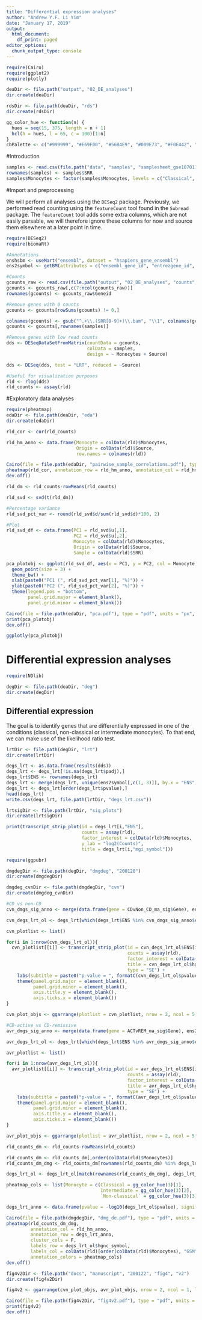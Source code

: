 ```yaml
---
title: "Differential expression analyses"
author: "Andrew Y.F. Li Yim"
date: "January 17, 2019"
output:
  html_document:
    df_print: paged
editor_options:
  chunk_output_type: console
---
```


```r
require(Cairo)
require(ggplot2)
require(plotly)

deaDir <- file.path("output", "02_DE_analyses")
dir.create(deaDir)

rdsDir <- file.path(deaDir, "rds")
dir.create(rdsDir)

gg_color_hue <- function(n) {
  hues = seq(15, 375, length = n + 1)
  hcl(h = hues, l = 65, c = 100)[1:n]
}
cbPalette <- c("#999999", "#E69F00", "#56B4E9", "#009E73", "#F0E442", "#0072B2", "#D55E00", "#CC79A7")
```

#Introduction

```r
samples <- read.csv(file.path("data", "samples", "samplesheet_gse107011_PRJ0000002_CDMON_v1.csv"), stringsAsFactors = F)
rownames(samples) <- samples$SRR
samples$Monocytes <- factor(samples$Monocytes, levels = c("Classical", "Intermediate", "Non-classical"))
```

#Import and preprocessing

We will perform all analyses using the `DESeq2` package. Previously, we performed read counting using the `featureCount` tool found in the `Subread` package. The `featureCount` tool adds some extra columns, which are not easily parsable, we will therefore ignore these columns for now and source them elsewhere at a later point in time.

```r
require(DESeq2)
require(biomaRt)

#Annotations
enshsbm <- useMart("ensembl", dataset = "hsapiens_gene_ensembl")
ens2symbol <- getBM(attributes = c("ensembl_gene_id", "entrezgene_id", "hgnc_symbol"), mart = enshsbm)

#Counts
gcounts_raw <- read.csv(file.path("output", "02_DE_analyses", "counts", "counts.txt"), sep = "\t", skip = 1)
gcounts <- gcounts_raw[,c(7:ncol(gcounts_raw))]
rownames(gcounts) <- gcounts_raw$Geneid

#Remove genes with 0 counts
gcounts <- gcounts[rowSums(gcounts) != 0,]

colnames(gcounts) <- gsub("^.+\\.(SRR[0-9]+)\\.bam", "\\1", colnames(gcounts))
gcounts <- gcounts[,rownames(samples)]

#Remove genes with low read counts
dds <- DESeqDataSetFromMatrix(countData = gcounts,
                              colData = samples,
                              design = ~ Monocytes + Source)

dds <- DESeq(dds, test = "LRT", reduced = ~Source)

#Useful for visualization purposes
rld <- rlog(dds)
rld_counts <- assay(rld)
```

#Exploratory data analyses

```r
require(pheatmap)
edaDir <- file.path(deaDir, "eda")
dir.create(edaDir)

rld_cor <- cor(rld_counts)

rld_hm_anno <- data.frame(Monocyte = colData(rld)$Monocytes,
                          Origin = colData(rld)$Source, 
                          row.names = colnames(rld))

Cairo(file = file.path(edaDir, "pairwise_sample_correlations.pdf"), type = "pdf", units = "px", width = 1200, height = 1000, dpi = 90, bg = "white")
pheatmap(rld_cor, annotation_row = rld_hm_anno, annotation_col = rld_hm_anno)
dev.off()
```

```r
rld_dm <- rld_counts-rowMeans(rld_counts)

rld_svd <- svd(t(rld_dm))

#Percentage variance
rld_svd_pct_var <- round(rld_svd$d/sum(rld_svd$d)*100, 2)

#Plot
rld_svd_df <- data.frame(PC1 = rld_svd$u[,1],
                         PC2 = rld_svd$u[,2],
                         Monocyte = colData(rld)$Monocytes,
                         Origin = colData(rld)$Source,
                         Sample = colData(rld)$SRR)

pca_plotobj <- ggplot(rld_svd_df, aes(x = PC1, y = PC2, col = Monocyte, shape = Origin, label = Sample)) +
  geom_point(size = 3) +
  theme_bw() +
  xlab(paste0("PC1 (", rld_svd_pct_var[1], "%)")) +
  ylab(paste0("PC2 (", rld_svd_pct_var[2], "%)")) +
  theme(legend.pos = "bottom",
        panel.grid.major = element_blank(),
        panel.grid.minor = element_blank())

Cairo(file = file.path(edaDir, "pca.pdf"), type = "pdf", units = "px", width = 1000, height = 1000, dpi = 90, bg = "white")
print(pca_plotobj)
dev.off()

ggplotly(pca_plotobj)
```

# Differential expression analyses

```r
require(NDlib)

degDir <- file.path(deaDir, "deg")
dir.create(degDir)
```

## Differential expression

The goal is to identify genes that are differentially expressed in one of the conditions (classical, non-classical or intermediate monocytes). To that end, we can make use of the likelihood ratio test.

```r
lrtDir <- file.path(degDir, "lrt")
dir.create(lrtDir)

degs_lrt <- as.data.frame(results(dds))
degs_lrt <- degs_lrt[!is.na(degs_lrt$padj),]
degs_lrt$ENS <- rownames(degs_lrt)
degs_lrt <- merge(degs_lrt, unique(ens2symbol[,c(1, 3)]), by.x = "ENS", by.y = "ensembl_gene_id", all.x = T, all.y = F)
degs_lrt <- degs_lrt[order(degs_lrt$pvalue),]
head(degs_lrt)
write.csv(degs_lrt, file.path(lrtDir, "degs_lrt.csv"))

lrtsigDir <- file.path(lrtDir, "sig_plots")
dir.create(lrtsigDir)

print(transcript_strip_plot(id = degs_lrt[i,"ENS"],
                            counts = assay(rld),
                            factor_interest = colData(rld)$Monocytes,
                            y_lab = "log2(Counts)",
                            title = degs_lrt[i,"mgi_symbol"]))
```

```r
require(ggpubr)

dmgdegDir <- file.path(degDir, "dmgdeg", "200120")
dir.create(dmgdegDir)

dmgdeg_cvnDir <- file.path(dmgdegDir, "cvn")
dir.create(dmgdeg_cvnDir)

#CD vs non-CD
cvn_dmgs_sig_anno <- merge(data.frame(gene = CDvNon_CD_ma_sig$Gene), ens2symbol, by.x = "gene", by.y = "hgnc_symbol")

cvn_degs_lrt_ol <- degs_lrt[which(degs_lrt$ENS %in% cvn_dmgs_sig_anno$ensembl_gene_id),]

cvn_plotlist <- list()

for(i in 1:nrow(cvn_degs_lrt_ol)){
  cvn_plotlist[[i]] <- transcript_strip_plot(id = cvn_degs_lrt_ol$ENS[i],
                                             counts = assay(rld),
                                             factor_interest = colData(rld)$Monocytes,
                                             title = cvn_degs_lrt_ol$hgnc_symbol[i], 
                                             type = "SE") +
    labs(subtitle = paste0("p-value = ", formatC(cvn_degs_lrt_ol$pvalue[i], format = "e", digits = 2))) +
    theme(panel.grid.major = element_blank(),
          panel.grid.minor = element_blank(),
          axis.title.y = element_blank(),
          axis.ticks.x = element_blank())
}

cvn_plot_objs <- ggarrange(plotlist = cvn_plotlist, nrow = 2, ncol = 5, align = "hv", common.legend = T, legend = "none")

#CD-active vs CD-remissive
avr_dmgs_sig_anno <- merge(data.frame(gene = ACTvREM_ma_sig$Gene), ens2symbol, by.x = "gene", by.y = "hgnc_symbol")

avr_degs_lrt_ol <- degs_lrt[which(degs_lrt$ENS %in% avr_dmgs_sig_anno$ensembl_gene_id),]

avr_plotlist <- list()

for(i in 1:nrow(avr_degs_lrt_ol)){
  avr_plotlist[[i]] <- transcript_strip_plot(id = avr_degs_lrt_ol$ENS[i],
                                             counts = assay(rld),
                                             factor_interest = colData(rld)$Monocytes,
                                             title = avr_degs_lrt_ol$hgnc_symbol[i], 
                                             type = "SE") +
    labs(subtitle = paste0("p-value = ", formatC(avr_degs_lrt_ol$pvalue[i], format = "e", digits = 2))) +
    theme(panel.grid.major = element_blank(),
          panel.grid.minor = element_blank(),
          axis.title.y = element_blank(),
          axis.ticks.x = element_blank())
}

avr_plot_objs <- ggarrange(plotlist = avr_plotlist, nrow = 2, ncol = 5, align = "hv", common.legend = T, legend = "none")
```

```r
rld_counts_dm <- rld_counts-rowMeans(rld_counts)

rld_counts_dm <- rld_counts_dm[,order(colData(rld)$Monocytes)]
rld_counts_dm_dmg <- rld_counts_dm[rownames(rld_counts_dm) %in% degs_lrt_ol$ENS,]

degs_lrt_ol <- degs_lrt_ol[match(rownames(rld_counts_dm_dmg), degs_lrt_ol$ENS),]

pheatmap_cols <- list(Monocyte = c(Classical = gg_color_hue(3)[1],
                                   Intermediate = gg_color_hue(3)[2],
                                   `Non-classical` = gg_color_hue(3)[3]))

degs_lrt_anno <- data.frame(pvalue = -log10(degs_lrt_ol$pvalue), significant = (degs_lrt_ol$pvalue<0.05)*1, row.names = degs_lrt_ol$ENS)

Cairo(file = file.path(dmgdegDir, "dmg_de.pdf"), type = "pdf", units = "px", width = 800, height = 600, dpi = 90, bg = "white")
pheatmap(rld_counts_dm_dmg, 
         annotation_col = rld_hm_anno, 
         annotation_row = degs_lrt_anno,
         cluster_cols = F, 
         labels_row = degs_lrt_ol$hgnc_symbol, 
         labels_col = colData(rld)[order(colData(rld)$Monocytes), "GSM"],
         annotation_colors = pheatmap_cols)
dev.off()

```


```r
fig4v2Dir <- file.path("docs", "manuscript", "200122", "fig4", "v2")
dir.create(fig4v2Dir)

fig4v2 <- ggarrange(cvn_plot_objs, avr_plot_objs, nrow = 2, ncol = 1, labels = c("a)", "b)"))

Cairo(file = file.path(fig4v2Dir, "fig4v2.pdf"), type = "pdf", units = "px", width = 1200, height = 1200, dpi = 90, bg = "white")
print(fig4v2)
dev.off()
```

